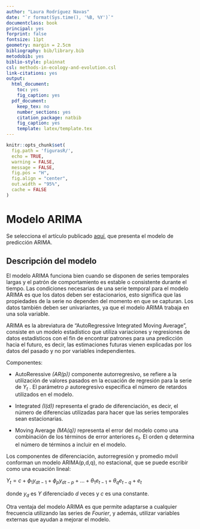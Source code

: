 ```yaml
---
author: "Laura Rodríguez Navas"
date: "`r format(Sys.time(), '%B, %Y')`"
documentclass: book
principal: yes
forprint: false
fontsize: 11pt
geometry: margin = 2.5cm
bibliography: bib/library.bib
metodobib: yes
biblio-style: plainnat
csl: methods-in-ecology-and-evolution.csl
link-citations: yes
output:
  html_document: 
    toc: yes
    fig_caption: yes
  pdf_document:
    keep_tex: no
    number_sections: yes
    citation_package: natbib
    fig_caption: yes
    template: latex/template.tex
---
```



```r
knitr::opts_chunk$set(
  fig.path = 'figurasR/',
  echo = TRUE,
  warning = FALSE,
  message = FALSE,
  fig.pos = "H",
  fig.align = "center",
  out.width = "95%",
  cache = FALSE
)
```

\ifdefined\ifprincipal
\else
\setlength{\parindent}{1em}
\pagestyle{fancy}
\setcounter{tocdepth}{4}
\tableofcontents

\fi

\ifdefined\ifdoblecara
\fancyhead{}{}
\fancyhead[LE,RO]{\scriptsize\rightmark}
\fancyfoot[LO,RE]{\scriptsize\slshape \leftmark}
\fancyfoot[C]{}
\fancyfoot[LE,RO]{\footnotesize\thepage}
\else
\fancyhead{}{}
\fancyhead[RO]{\scriptsize\rightmark}
\fancyfoot[LO]{\scriptsize\slshape \leftmark}
\fancyfoot[C]{}
\fancyfoot[RO]{\footnotesize\thepage}
\fi
\renewcommand{\headrulewidth}{0.4pt}
\renewcommand{\footrulewidth}{0.4pt}


# Modelo ARIMA

Se selecciona el artículo publicado [aquí](https://onlinelibrary.wiley.com/doi/abs/10.1111/j.1553-2712.1998.tb02493.x), que presenta el modelo de predicción ARIMA.

## Descripción del modelo

El modelo ARIMA funciona bien cuando se disponen de series temporales largas y el patrón de comportamiento es estable o consistente durante el tiempo. Las condiciones necesarias de una serie temporal para el modelo ARIMA es que los datos deben ser estacionarios, esto significa que las propiedades de la serie no dependen del momento en que se capturan. Los datos también deben ser univariantes, ya que el modelo ARIMA trabaja en una sola variable. 

ARIMA es la abreviatura de "AutoRegressive Integrated Moving Average", consiste en un modelo estadístico que utiliza variaciones y regresiones de datos estadísticos con el fin de encontrar patrones para una predicción hacia el futuro, es decir, las estimaciones futuras vienen explicadas por los datos del pasado y no por variables independientes.

Componentes:

- AutoReressive *(AR(p))* componente autorregresivo, se refiere a la utilización de valores pasados en la ecuación de regresión para la serie de $Y_{t}$ . El parámetro $ρ$ autoregresivo especifica el número de retardos utilizados en el modelo.

- Integrated *(I(d))* representa el grado de diferenciación, es decir, el número de diferencias utilizadas para hacer que las series temporales sean estacionarias.

- Moving Average *(MA(q))* representa el error del modelo como una combinación de los términos de error anteriores $ε_{t}$. El orden $q$ determina el número de términos a incluir en el modelo.

Los componentes de diferenciación, autorregresión y promedio móvil conforman un modelo ARIMA(p,d,q), no estacional, que se puede escribir como una ecuación lineal:

:::: {.center data-latex=""}
$Y_{t} = c + \phi_{1}y_{dt-1} + \phi_{p}y_{dt-p} + ... + \theta_{1}e_{t-1} + \theta_{q}e_{t-q} + e_{t}$
::::

donde $y_{d}$ es $Y$ diferenciado $d$ veces y $c$ es una constante.

Otra ventaja del modelo ARIMA es que permite adaptarse a cualquier frecuencia utilizando las series de *Fourier*, y además, utilizar variables externas que ayudan a mejorar el modelo.